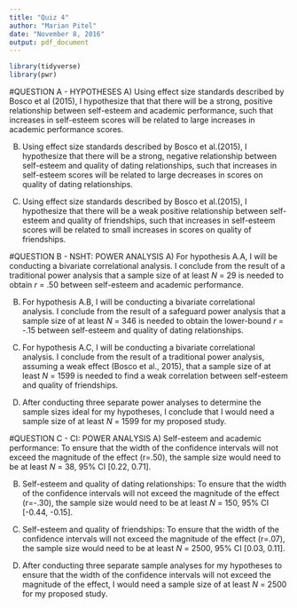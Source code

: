 ```yaml
---
title: "Quiz 4"
author: "Marian Pitel"
date: "November 8, 2016"
output: pdf_document
---
```

```r
library(tidyverse)
library(pwr)
```

#QUESTION A - HYPOTHESES
A) Using effect size standards described by Bosco et al (2015), I hypothesize that that there will be a strong, positive relationship between self-esteem and academic performance, such that increases in self-esteem scores will be related to large increases in academic performance scores. 

B) Using effect size standards described by Bosco et al.(2015), I hypothesize that there will be a strong, negative relationship between self-esteem and quality of dating relationships, such that increases in self-esteem scores will be related to large decreases in scores on quality of dating relationships. 

C) Using effect size standards described by Bosco et al.(2015), I hypothesize that there will be a weak positive relationship between self-esteem and quality of friendships, such that increases in self-esteem scores will be related to small increases in scores on quality of friendships. 

#QUESTION B - NSHT: POWER ANALYSIS 
A) For hypothesis A.A, I will be conducting a bivariate correlational analysis. I conclude from the result of a traditional power analysis that a sample size of at least *N* = 29 is needed to obtain *r* = .50 between self-esteem and academic performance. 

B) For hypothesis A.B, I will be conducting a bivariate correlational analysis. I conclude from the result of a safeguard power analysis that a sample size of at least *N* = 346 is needed to obtain the lower-bound *r* = -.15 between self-esteem and quality of dating relationships. 

C) For hypothesis A.C, I will be conducting a bivariate correlational analysis. I conclude from the result of a traditional power analysis, assuming a weak effect (Bosco et al., 2015), that a sample size of at least *N* = 1599 is needed to find a weak correlation between self-esteem and quality of friendships. 

D) After conducting three separate power analyses to determine the sample sizes ideal for my hypotheses, I conclude that I would need a sample size of at least *N* = 1599 for my proposed study. 

#QUESTION C - CI: POWER ANALYSIS 
A) Self-esteem and academic performance: To ensure that the width of the confidence intervals will not exceed the magnitude of the effect (r=.50), the sample size would need to be at least *N* = 38, 95% CI [0.22, 0.71]. 

B) Self-esteem and quality of dating relationships: To ensure that the width of the confidence intervals will not exceed the magnitude of the effect (r=-.30), the sample size would need to be at least *N* = 150, 95% CI [-0.44, -0.15]. 

C) Self-esteem and quality of friendships: To ensure that the width of the confidence intervals will not exceed the magnitude of the effect (r=.07), the sample size would need to be at least *N* = 2500, 95% CI [0.03, 0.11]. 

D) After conducting three separate sample analyses for my hypotheses to ensure that the width of the confidence intervals will not exceed the magnitude of the effect, I would need a sample size of at least *N* = 2500 for my proposed study. 